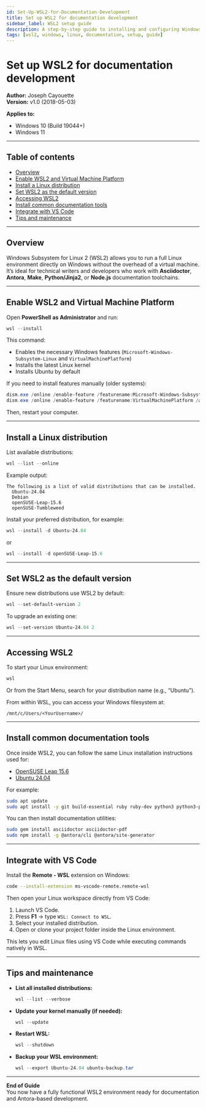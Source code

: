 ```yaml
---
id: Set-Up-WSL2-for-Documentation-Development
title: Set up WSL2 for documentation development
sidebar_label: WSL2 setup guide
description: A step-by-step guide to installing and configuring Windows Subsystem for Linux 2 (WSL2) for technical writing and documentation toolchains on Windows.
tags: [wsl2, windows, linux, documentation, setup, guide]
---
```



# Set up WSL2 for documentation development

**Author:** Joseph Cayouette  
**Version:** v1.0 (2018-05-03)

**Applies to:**  
- Windows 10 (Build 19044+)  
- Windows 11  


---

## Table of contents
- [Overview](#overview)
- [Enable WSL2 and Virtual Machine Platform](#enable-wsl2-and-virtual-machine-platform)
- [Install a Linux distribution](#install-a-linux-distribution)
- [Set WSL2 as the default version](#set-wsl2-as-the-default-version)
- [Accessing WSL2](#accessing-wsl2)
- [Install common documentation tools](#install-common-documentation-tools)
- [Integrate with VS Code](#integrate-with-vs-code)
- [Tips and maintenance](#tips-and-maintenance)

---

## Overview

Windows Subsystem for Linux 2 (WSL2) allows you to run a full Linux environment directly on Windows without the overhead of a virtual machine.  
It’s ideal for technical writers and developers who work with **Asciidoctor**, **Antora**, **Make**, **Python/Jinja2**, or **Node.js** documentation toolchains.

---

## Enable WSL2 and Virtual Machine Platform

Open **PowerShell as Administrator** and run:

```powershell
wsl --install
```

This command:
- Enables the necessary Windows features (`Microsoft-Windows-Subsystem-Linux` and `VirtualMachinePlatform`)
- Installs the latest Linux kernel
- Installs Ubuntu by default

If you need to install features manually (older systems):

```powershell
dism.exe /online /enable-feature /featurename:Microsoft-Windows-Subsystem-Linux /all /norestart
dism.exe /online /enable-feature /featurename:VirtualMachinePlatform /all /norestart
```

Then, restart your computer.

---

## Install a Linux distribution

List available distributions:
```powershell
wsl --list --online
```

Example output:
```
The following is a list of valid distributions that can be installed.
  Ubuntu-24.04
  Debian
  openSUSE-Leap-15.6
  openSUSE-Tumbleweed
```

Install your preferred distribution, for example:

```powershell
wsl --install -d Ubuntu-24.04
```
or
```powershell
wsl --install -d openSUSE-Leap-15.6
```

---

## Set WSL2 as the default version

Ensure new distributions use WSL2 by default:
```powershell
wsl --set-default-version 2
```

To upgrade an existing one:
```powershell
wsl --set-version Ubuntu-24.04 2
```

---

## Accessing WSL2

To start your Linux environment:
```powershell
wsl
```

Or from the Start Menu, search for your distribution name (e.g., “Ubuntu”).

From within WSL, you can access your Windows filesystem at:
```
/mnt/c/Users/<YourUsername>/
```

---

## Install common documentation tools

Once inside WSL2, you can follow the same Linux installation instructions used for:
- [OpenSUSE Leap 15.6](/docs/Uyuni-MLM-toolchain/Deployment-and-Installation/manual-toolchain-installation#opensuse-leap-156)
- [Ubuntu 24.04](/docs/Uyuni-MLM-toolchain/Deployment-and-Installation/manual-toolchain-installation#ubuntu-2404)

For example:
```bash
sudo apt update
sudo apt install -y git build-essential ruby ruby-dev python3 python3-pip nodejs npm
```

You can then install documentation utilities:
```bash
sudo gem install asciidoctor asciidoctor-pdf
sudo npm install -g @antora/cli @antora/site-generator
```

---

## Integrate with VS Code

Install the **Remote - WSL** extension on Windows:
```bash
code --install-extension ms-vscode-remote.remote-wsl
```

Then open your Linux workspace directly from VS Code:
1. Launch VS Code.
2. Press **F1** → type `WSL: Connect to WSL`.
3. Select your installed distribution.
4. Open or clone your project folder inside the Linux environment.

This lets you edit Linux files using VS Code while executing commands natively in WSL.

---

## Tips and maintenance

- **List all installed distributions:**
  ```powershell
  wsl --list --verbose
  ```
- **Update your kernel manually (if needed):**
  ```powershell
  wsl --update
  ```
- **Restart WSL:**
  ```powershell
  wsl --shutdown
  ```
- **Backup your WSL environment:**
  ```powershell
  wsl --export Ubuntu-24.04 ubuntu-backup.tar
  ```

---

**End of Guide**  
You now have a fully functional WSL2 environment ready for documentation and Antora-based development.
